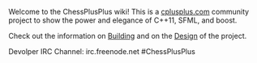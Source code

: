 Welcome to the ChessPlusPlus wiki! This is a [http://www.cplusplus.com/ cplusplus.com] community project to show the power and elegance of C++11, SFML, and boost.

Check out the information on [[Building]] and on the [[Design]] of the project.

Devolper IRC Channel:
irc.freenode.net #ChessPlusPlus